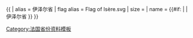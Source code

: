 {{ {{{1<noinclude>|country showdata</noinclude>}}}
| alias = 伊泽尔省
| flag alias = Flag of Isère.svg
| size = {{{size|}}}
| name = {{#if: {{{name|}}} | {{{name|}}} | 伊泽尔省 }}
}}<noinclude>
[[Category:法国省份资料模板]]
</noinclude>